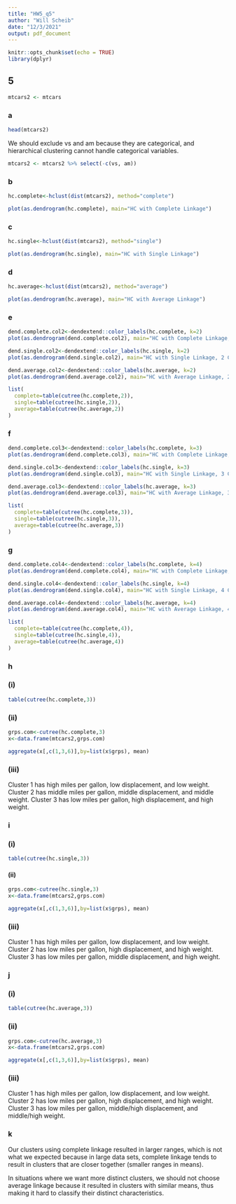 ```yaml
---
title: "HW5_q5"
author: "Will Scheib"
date: "12/3/2021"
output: pdf_document
---
```


```r
knitr::opts_chunk$set(echo = TRUE)
library(dplyr)
```

## 5
```r
mtcars2 <- mtcars
```

### a
```r
head(mtcars2)
```
We should exclude vs and am because they are categorical, and hierarchical clustering cannot handle categorical variables.

```r
mtcars2 <- mtcars2 %>% select(-c(vs, am))
```

\newpage
### b
```r
hc.complete<-hclust(dist(mtcars2), method="complete")

plot(as.dendrogram(hc.complete), main="HC with Complete Linkage")
```

\newpage
### c
```r
hc.single<-hclust(dist(mtcars2), method="single")

plot(as.dendrogram(hc.single), main="HC with Single Linkage")
```

\newpage
### d
```r
hc.average<-hclust(dist(mtcars2), method="average")

plot(as.dendrogram(hc.average), main="HC with Average Linkage")
```

\newpage
### e
```r
dend.complete.col2<-dendextend::color_labels(hc.complete, k=2)
plot(as.dendrogram(dend.complete.col2), main="HC with Complete Linkage, 2 Clusters")
```
\newpage
```r
dend.single.col2<-dendextend::color_labels(hc.single, k=2)
plot(as.dendrogram(dend.single.col2), main="HC with Single Linkage, 2 Clusters")
```
\newpage
```r
dend.average.col2<-dendextend::color_labels(hc.average, k=2)
plot(as.dendrogram(dend.average.col2), main="HC with Average Linkage, 2 Clusters")
```
\newpage
```r
list(
  complete=table(cutree(hc.complete,2)),
  single=table(cutree(hc.single,2)),
  average=table(cutree(hc.average,2))
)
```

\newpage
### f
```r
dend.complete.col3<-dendextend::color_labels(hc.complete, k=3)
plot(as.dendrogram(dend.complete.col3), main="HC with Complete Linkage, 3 Clusters")
```
\newpage
```r
dend.single.col3<-dendextend::color_labels(hc.single, k=3)
plot(as.dendrogram(dend.single.col3), main="HC with Single Linkage, 3 Clusters")
```
\newpage
```r
dend.average.col3<-dendextend::color_labels(hc.average, k=3)
plot(as.dendrogram(dend.average.col3), main="HC with Average Linkage, 3 Clusters")
```
\newpage
```r
list(
  complete=table(cutree(hc.complete,3)),
  single=table(cutree(hc.single,3)),
  average=table(cutree(hc.average,3))
)
```

\newpage
### g
```r
dend.complete.col4<-dendextend::color_labels(hc.complete, k=4)
plot(as.dendrogram(dend.complete.col4), main="HC with Complete Linkage, 4 Clusters")
```
\newpage
```r
dend.single.col4<-dendextend::color_labels(hc.single, k=4)
plot(as.dendrogram(dend.single.col4), main="HC with Single Linkage, 4 Clusters")
```
\newpage
```r
dend.average.col4<-dendextend::color_labels(hc.average, k=4)
plot(as.dendrogram(dend.average.col4), main="HC with Average Linkage, 4 Clusters")
```
\newpage
```r
list(
  complete=table(cutree(hc.complete,4)),
  single=table(cutree(hc.single,4)),
  average=table(cutree(hc.average,4))
)
```

\newpage
### h
### (i)
```r
table(cutree(hc.complete,3))
```

### (ii)
```r
grps.com<-cutree(hc.complete,3)
x<-data.frame(mtcars2,grps.com)

aggregate(x[,c(1,3,6)],by=list(x$grps), mean)
```

### (iii)
Cluster 1 has high miles per gallon, low displacement, and low weight.
\newline
Cluster 2 has middle miles per gallon, middle displacement, and middle weight.
\newline
Cluster 3 has low miles per gallon, high displacement, and high weight.

\newpage
### i
### (i)
```r
table(cutree(hc.single,3))
```

#### (ii)
```r
grps.com<-cutree(hc.single,3)
x<-data.frame(mtcars2,grps.com)

aggregate(x[,c(1,3,6)],by=list(x$grps), mean)
```

### (iii)
Cluster 1 has high miles per gallon, low displacement, and low weight.
\newline
Cluster 2 has low miles per gallon, high displacement, and high weight.
\newline
Cluster 3 has low miles per gallon, middle displacement, and high weight.

\newpage
### j
### (i)
```r
table(cutree(hc.average,3))
```

### (ii)
```r
grps.com<-cutree(hc.average,3)
x<-data.frame(mtcars2,grps.com)

aggregate(x[,c(1,3,6)],by=list(x$grps), mean)
```

### (iii)
Cluster 1 has high miles per gallon, low displacement, and low weight.
\newline
Cluster 2 has low miles per gallon, high displacement, and high weight.
\newline
Cluster 3 has low miles per gallon, middle/high displacement, and middle/high weight.

\newpage
### k
Our clusters using complete linkage resulted in larger ranges, which is not what we expected because in large data sets, complete linkage tends to result in clusters that are closer together (smaller ranges in means).

In situations where we want more distinct clusters, we should not choose average linkage because it resulted in clusters with similar means, thus making it hard to classify their distinct characteristics.
